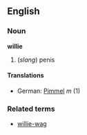 ==English==
===Noun===
'''willie'''
# (''slang'') penis
====Translations====
*German: [[Pimmel]] ''m'' (1)
===Related terms===
*[[willie-wag]]